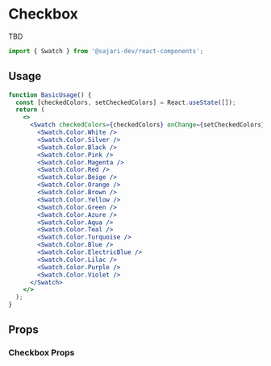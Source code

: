 
<SEO title="Checkbox" description="TBD." />

# Checkbox

TBD

```js
import { Swatch } from '@sajari-dev/react-components';
```

## Usage

```jsx
function BasicUsage() {
  const [checkedColors, setCheckedColors] = React.useState([]);
  return (
    <>
      <Swatch checkedColors={checkedColors} onChange={setCheckedColors}>
        <Swatch.Color.White />
        <Swatch.Color.Silver />
        <Swatch.Color.Black />
        <Swatch.Color.Pink />
        <Swatch.Color.Magenta />
        <Swatch.Color.Red />
        <Swatch.Color.Beige />
        <Swatch.Color.Orange />
        <Swatch.Color.Brown />
        <Swatch.Color.Yellow />
        <Swatch.Color.Green />
        <Swatch.Color.Azure />
        <Swatch.Color.Aqua />
        <Swatch.Color.Teal />
        <Swatch.Color.Turquoise />
        <Swatch.Color.Blue />
        <Swatch.Color.ElectricBlue />
        <Swatch.Color.Lilac />
        <Swatch.Color.Purple />
        <Swatch.Color.Violet />
      </Swatch>
    </>
  );
}
```

## Props

### Checkbox Props
